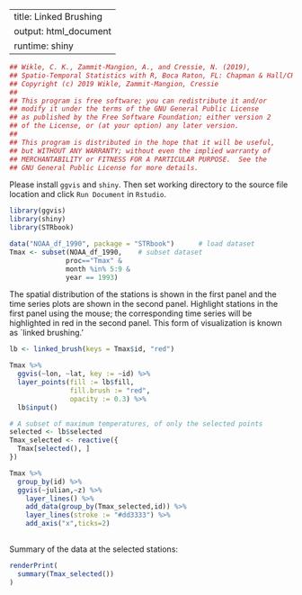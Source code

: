 
---
title: Linked Brushing
output: html_document
runtime: shiny
---

```r
## Wikle, C. K., Zammit-Mangion, A., and Cressie, N. (2019), 
## Spatio-Temporal Statistics with R, Boca Raton, FL: Chapman & Hall/CRC
## Copyright (c) 2019 Wikle, Zammit-Mangion, Cressie
##
## This program is free software; you can redistribute it and/or
## modify it under the terms of the GNU General Public License
## as published by the Free Software Foundation; either version 2
## of the License, or (at your option) any later version.
##
## This program is distributed in the hope that it will be useful,
## but WITHOUT ANY WARRANTY; without even the implied warranty of
## MERCHANTABILITY or FITNESS FOR A PARTICULAR PURPOSE.  See the
## GNU General Public License for more details.
```

Please install `ggvis` and `shiny`. Then set working directory to the source file location and click `Run Document` in `Rstudio`.


```r
library(ggvis)
library(shiny)
library(STRbook)

data("NOAA_df_1990", package = "STRbook")      # load dataset
Tmax <- subset(NOAA_df_1990,    # subset dataset
              proc=="Tmax" &
              month %in% 5:9 &
              year == 1993)
```

The spatial distribution of the stations is shown in the first panel and the time series plots are shown in the second panel. Highlight stations in the first panel using the mouse; the corresponding time series will be highlighted in red in the second panel. This form of visualization is known as `linked brushing.'

```r
lb <- linked_brush(keys = Tmax$id, "red")   

Tmax %>%
  ggvis(~lon, ~lat, key := ~id) %>%
  layer_points(fill := lb$fill, 
               fill.brush := "red", 
               opacity := 0.3) %>%
  lb$input()

# A subset of maximum temperatures, of only the selected points
selected <- lb$selected
Tmax_selected <- reactive({
  Tmax[selected(), ]
})

Tmax %>%
  group_by(id) %>%
  ggvis(~julian,~z) %>%
    layer_lines() %>%
    add_data(group_by(Tmax_selected,id)) %>%
    layer_lines(stroke := "#dd3333") %>%
    add_axis("x",ticks=2)
    
```

Summary of the data at the selected stations:

```r
renderPrint(
  summary(Tmax_selected())
)
```